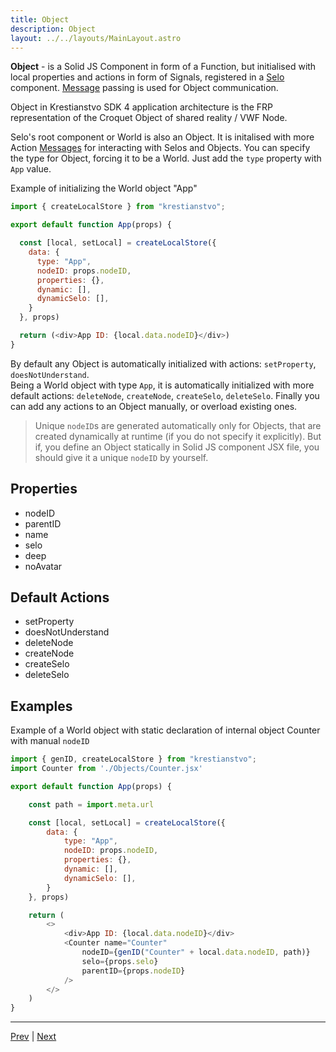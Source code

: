 ```yaml
---
title: Object
description: Object
layout: ../../layouts/MainLayout.astro
---
```


**Object** - is a Solid JS Component in form of a Function, but initialised with local properties and actions in form of Signals, registered in a [Selo](/en/selo) component.
[Message](/en/message) passing is used for Object communication.

Object in Krestianstvo SDK 4 application architecture is the FRP representation of the Croquet Object of shared reality / VWF Node.  

Selo's root component or World is also an Object. It is initalised with more Action [Messages](/en/message) for interacting with Selos and Objects. You can specify the type for Object, forcing it to be a World. Just add the `type` property with `App` value.

Example of initializing the World object "App"
```js
import { createLocalStore } from "krestianstvo";

export default function App(props) {

  const [local, setLocal] = createLocalStore({
    data: {
      type: "App",
      nodeID: props.nodeID,
      properties: {},
      dynamic: [],
      dynamicSelo: [],
    }
  }, props)

  return (<div>App ID: {local.data.nodeID}</div>)
}
```
By default any Object is automatically initialized with actions: 
`setProperty`, `doesNotUnderstand`.  
Being a World object with type `App`, it is automatically initialized with more default actions: `deleteNode`, `createNode`, `createSelo`, `deleteSelo`. 
Finally you can add any actions to an Object manually, or overload existing ones. 

>Unique `nodeID`s are generated automatically only for Objects, that are created dynamically at runtime (if you do not specify it explicitly). But if, you define an Object statically in Solid JS component JSX file, you should give it a unique `nodeID` by yourself.

## Properties
- nodeID
- parentID
- name
- selo
- deep
- noAvatar

## Default Actions
- setProperty
- doesNotUnderstand
- deleteNode
- createNode
- createSelo
- deleteSelo

## Examples

Example of a World object with static declaration of internal object Counter with manual `nodeID`
```js
import { genID, createLocalStore } from "krestianstvo";
import Counter from './Objects/Counter.jsx'

export default function App(props) {

    const path = import.meta.url

    const [local, setLocal] = createLocalStore({
        data: {
            type: "App",
            nodeID: props.nodeID,
            properties: {},
            dynamic: [],
            dynamicSelo: [],
        }
    }, props)

    return (
        <>
            <div>App ID: {local.data.nodeID}</div>
            <Counter name="Counter"
                nodeID={genID("Counter" + local.data.nodeID, path)}
                selo={props.selo}
                parentID={props.nodeID}
            />
        </>
    )
}
```

<hr/>

[Prev](/en/selo) | [Next](/en/message)
